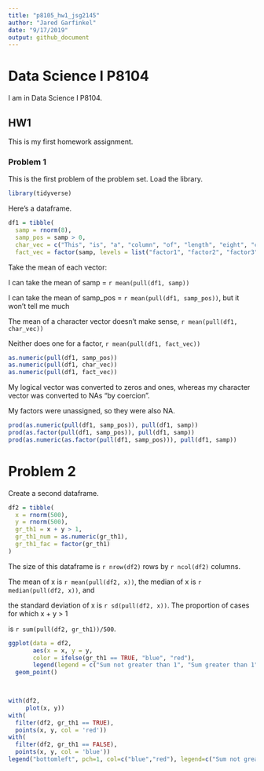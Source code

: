 ```yaml
---
title: "p8105_hw1_jsg2145"
author: "Jared Garfinkel"
date: "9/17/2019"
output: github_document
---
```


# Data Science I P8104

I am in Data Science I P8104.

## HW1

This is my first homework assignment.

### Problem 1

This is the first problem of the problem set. Load the library.

```r
library(tidyverse)
```

Here's a dataframe.

```r
df1 = tibble(
  samp = rnorm(8),
  samp_pos = samp > 0,
  char_vec = c("This", "is", "a", "column", "of", "length", "eight", "characters"),
  fact_vec = factor(samp, levels = list("factor1", "factor2", "factor3")))
```

Take the mean of each vector:

I can take the mean of samp = `r mean(pull(df1, samp))`

I can take the mean of samp_pos = `r mean(pull(df1, samp_pos))`, but it won't tell me much

The mean of a character vector doesn't make sense, `r mean(pull(df1, char_vec))`

Neither does one for a factor, `r mean(pull(df1, fact_vec))`

```r
as.numeric(pull(df1, samp_pos))
as.numeric(pull(df1, char_vec))
as.numeric(pull(df1, fact_vec))
```
My logical vector was converted to zeros and ones, whereas my character vector was converted to NAs "by coercion".

My factors were unassigned, so they were also NA.

```r
prod(as.numeric(pull(df1, samp_pos)), pull(df1, samp))
prod(as.factor(pull(df1, samp_pos)), pull(df1, samp))
prod(as.numeric(as.factor(pull(df1, samp_pos))), pull(df1, samp))
```

# Problem 2

Create a second dataframe.

```r
df2 = tibble(
  x = rnorm(500),
  y = rnorm(500),
  gr_th1 = x + y > 1,
  gr_th1_num = as.numeric(gr_th1),
  gr_th1_fac = factor(gr_th1)
)
```

The size of this dataframe is `r nrow(df2)` rows by `r ncol(df2)` columns.

The mean of x is `r mean(pull(df2, x))`, the median of x is `r median(pull(df2, x))`, and

the standard deviation of x is `r sd(pull(df2, x))`. The proportion of cases for which x + y > 1

is `r sum(pull(df2, gr_th1))/500`.

```r
ggplot(data = df2,
       aes(x = x, y = y, 
       color = ifelse(gr_th1 == TRUE, "blue", "red"),
       legend(legend = c("Sum not greater than 1", "Sum greater than 1")))) +
  geom_point()
  


with(df2, 
     plot(x, y))
with(
  filter(df2, gr_th1 == TRUE),
  points(x, y, col = 'red'))
with(
  filter(df2, gr_th1 == FALSE),
  points(x, y, col = 'blue'))
legend("bottomleft", pch=1, col=c("blue","red"), legend=c("Sum not greater than 1","Sum greater than 1"))
     
     
```